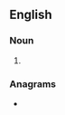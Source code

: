 ==English==

===Noun===
{{head|en|noun plural form}}

# {{plural of|zooarchaeologist|lang=en}}

===Anagrams===
* {{l|en|archaeozoologists}}
